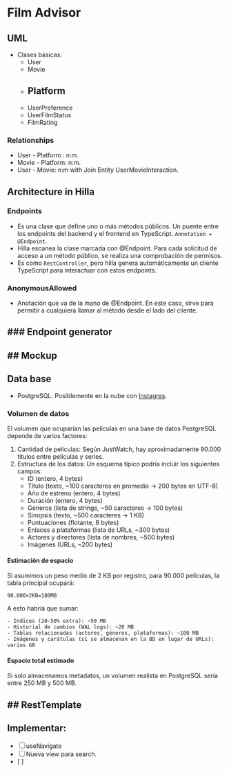 # Film Advisor
## UML
- Clases básicas:
    - User
    - Movie
    - Platform
---
    - UserPreference
    - UserFilmStatus
    - FilmRating

### Relationships
- User - Platform : n:m.
- Movie - Platform: n:m.
- User - Movie: n:m with Join Entity UserMovieInteraction.

## Architecture in Hilla
### Endpoints
- Es una clase que define uno o más métodos públicos. Un puente entre los endpoints del backend y el frontend en TypeScript. `Annotation = @Endpoint`.
- Hilla escanea la clase marcada con @Endpoint. Para cada solicitud de acceso a un método público, se realiza una comprobación de permisos.
- Es como `RestController`, pero hilla genera automáticamente un  cliente TypeScript para interactuar con estos endpoints.

### AnonymousAllowed
- Anotación que va de la mano de @Endpoint. En este caso, sirve para permitir a cualquiera llamar al método desde el lado del cliente.

### Endpoint generator
- 

## Mockup
- 

## Data base
- PostgreSQL. Posiblemente en la nube con [Instagres](instagres.com).

### Volumen de datos
El volumen que ocuparían las películas en una base de datos PostgreSQL depende de varios factores:

1. Cantidad de películas: Según JustWatch, hay aproximadamente 90.000 títulos entre películas y series.
2. Estructura de los datos: Un esquema típico podría incluir los siguientes campos:
    - ID (entero, 4 bytes)
    - Título (texto, ~100 caracteres en promedio → 200 bytes en UTF-8)
    - Año de estreno (entero, 4 bytes)
    - Duración (entero, 4 bytes)
    - Géneros (lista de strings, ~50 caracteres → 100 bytes)
    - Sinopsis (texto, ~500 caracteres → 1 KB)
    - Puntuaciones (flotante, 8 bytes)
    - Enlaces a plataformas (lista de URLs, ~300 bytes)
    - Actores y directores (lista de nombres, ~500 bytes)
    - Imágenes (URLs, ~200 bytes)

#### Estimación de espacio
Si asumimos un peso medio de 2 KB por registro, para 90.000 películas, la tabla principal ocupará:

    90.000×2KB=180MB

A esto habría que sumar:

    - Índices (20-50% extra): ~50 MB
    - Historial de cambios (WAL logs): ~20 MB
    - Tablas relacionadas (actores, géneros, plataformas): ~100 MB
    - Imágenes y carátulas (si se almacenan en la BD en lugar de URLs): varios GB
#### Espacio total estimado
Si solo almacenamos metadatos, un volumen realista en PostgreSQL sería entre 250 MB y 500 MB.

## RestTemplate
- 

## Implementar:
- [ ] useNavigate
- [ ] Nueva view para search.
- [ ] 
